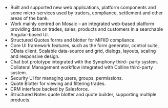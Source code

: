 
- Built and supported new web applications, platform components and some micro-services used by traders, compliance, settlement and other areas of the bank.
- Work mainly centred on Mosaic – an integrated web-based platform providing data on trades, sales, products and customers in a searchable Angular-based UI.
- Structured Quotes forms and blotter for MiFIID compliance.
- Core UI framework features, such as the form generator, control suite, OData client. Scalable data-source and grid, dialogs, layouts, scaling and responsive design.
- Chat bot prototype integrated with the Symphony third- party system. Collateral Management workflow integrated with Colline third-party system.
- Security UI for managing users, groups, permissions.
- Quote Blotter for viewing and filtering trades.
- CRM interface backed by Salesforce.
- Structured Notes quote blotter and quote builder, supporting multiple products.